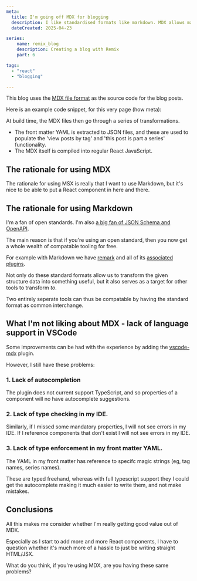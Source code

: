 ```yaml
---
meta:
  title: I'm going off MDX for blogging
  description: I like standardised formats like markdown. MDX allows markdown, plus sprinkle in some React. However, I'm considering that maybe I'd be better off just using React.
  dateCreated: 2025-04-23

series: 
    name: remix_blog
    description: Creating a blog with Remix
    part: 6

tags: 
  - "react"
  - "blogging"

---
```


This blog uses the [MDX file format](https://mdxjs.com/) as the source code for the blog posts. 

Here is an example code snippet, for this very page (how meta): 

<GithubPermalinkRsc permalink="https://github.com/dwjohnston/blacksheepcode/blob/717fbc386c2e2c505b6b8aaa804bad4fa1bb5916/src/routes/posts/im_going_off_mdx_for_blogging.mdx#L1-L32"/>

At build time, the MDX files then go through a series of transformations. 

- The front matter YAML is extracted to JSON files, and these are used to populate the 'view posts by tag' and 'this post is part a series' functionality. 
- The MDX itself is compiled into regular React JavaScript. 

## The rationale for using MDX

The rationale for using MSX is really that I want to use Markdown, but it's nice to be able to put a React component in here and there. 

## The rationale for using Markdown 

I'm a fan of open standards. I'm also [a big fan of JSON Schema and OpenAPI](/posts?tag=openapi).

The main reason is that if you're using an open standard, then you now get a whole wealth of compatable tooling for free. 

For example with Markdown we have [remark](https://github.com/remarkjs/remark) and all of its [associated plugins](https://github.com/remarkjs/remark/blob/main/doc/plugins.md#list-of-plugins). 

Not only do these standard formats allow us to transform the given structure data into something useful, but it also serves as a target for other tools to transform _to_. 

Two entirely seperate tools can thus be compatable by having the standard format as common interchange. 

## What I'm not liking about MDX - lack of language support in VSCode

Some improvements can be had with the experience by adding the [vscode-mdx](https://marketplace.visualstudio.com/items?itemName=unifiedjs.vscode-mdx) plugin.

However, I still have these problems:

### 1. Lack of autocompletion

The plugin does not current support TypeScript, and so properties of a component will no have autocomplete suggestions.

### 2. Lack of type checking in my IDE.

Similarly, if I missed some mandatory properties, I will not see errors in my IDE. If I reference components that don't exist I will not see errors in my IDE. 

### 3. Lack of type enforcement in my front matter YAML. 

The YAML in my front matter has reference to specifc magic strings (eg, tag names, series names). 

These are typed freehand, whereas with full typescript support they I could get the autocomplete making it much easier to write them, and not make mistakes.

## Conclusions 

All this makes me consider whether I'm really getting good value out of MDX. 

Especially as I start to add more and more React components, I have to question whether it's much more of a hassle to just be writing straight HTML/JSX.

What do you think, if you're using MDX, are you having these same problems? 



